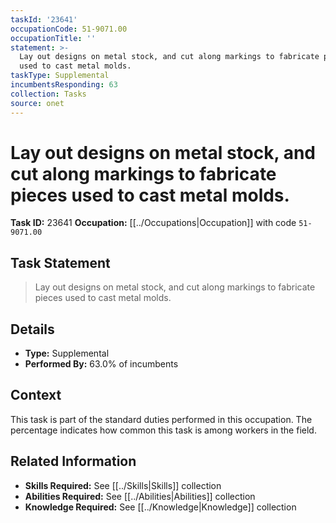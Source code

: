 ```yaml
---
taskId: '23641'
occupationCode: 51-9071.00
occupationTitle: ''
statement: >-
  Lay out designs on metal stock, and cut along markings to fabricate pieces
  used to cast metal molds.
taskType: Supplemental
incumbentsResponding: 63
collection: Tasks
source: onet
---
```

# Lay out designs on metal stock, and cut along markings to fabricate pieces used to cast metal molds.

**Task ID:** 23641
**Occupation:** [[../Occupations|Occupation]] with code `51-9071.00`

## Task Statement

> Lay out designs on metal stock, and cut along markings to fabricate pieces used to cast metal molds.

## Details

- **Type:** Supplemental
- **Performed By:** 63.0% of incumbents

## Context

This task is part of the standard duties performed in this occupation. The percentage indicates how common this task is among workers in the field.

## Related Information

- **Skills Required:** See [[../Skills|Skills]] collection
- **Abilities Required:** See [[../Abilities|Abilities]] collection
- **Knowledge Required:** See [[../Knowledge|Knowledge]] collection
